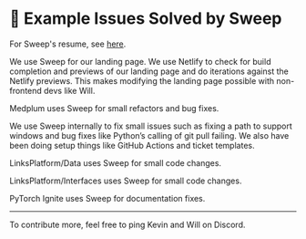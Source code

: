 
# 🎨 Example Issues Solved by Sweep

For Sweep's resume, see [here](/resume.pdf).

<RepoPreview repoName="sweepai/landing-page" displayName="Sweep Landing Page" />

We use Sweep for our landing page. We use Netlify to check for build completion and previews of our landing page and do iterations against the Netlify previews. This makes modifying the landing page possible with non-frontend devs like Will.

<PRPreview repoName="sweepai/landing-page" prId={485}/>
<PRPreview repoName="sweepai/landing-page" prId={450}/>
<PRPreview repoName="sweepai/landing-page" prId={319}/>
<PRPreview repoName="sweepai/landing-page" prId={18}/>
<PRPreview repoName="sweepai/landing-page" prId={138}/>

<RepoPreview repoName="medplum/medplum" />

Medplum uses Sweep for small refactors and bug fixes.

<PRPreview repoName="medplum/medplum" prId={2365}/>
<PRPreview repoName="medplum/medplum" prId={2378}/>
<PRPreview repoName="medplum/medplum" prId={2412}/>
<PRPreview repoName="medplum/medplum" prId={2411}/>

<RepoPreview repoName="sweepai/sweep" />

We use Sweep internally to fix small issues such as fixing a path to support windows and bug fixes like Python’s calling of git pull failing. We also have been doing setup things like GitHub Actions and ticket templates.

<PRPreview repoName="sweepai/sweep" prId={368}/>
<PRPreview repoName="sweepai/sweep" prId={366}/>
<PRPreview repoName="sweepai/sweep" prId={143}/>

<RepoPreview repoName="linksplatform/Data" />

LinksPlatform/Data uses Sweep for small code changes.

<PRPreview repoName="linksplatform/Data" prId={137}/>

<RepoPreview repoName="linksplatform/Interfaces" />

LinksPlatform/Interfaces uses Sweep for small code changes.

<PRPreview repoName="linksplatform/Interfaces" prId={116}/>

<RepoPreview repoName="gradio-app/gradio" />

<PRPreview repoName="gradio-app/gradio" prId={5104}/>

<RepoPreview repoName="pytorch/ignite" displayName="PyTorch Ignite" />

PyTorch Ignite uses Sweep for documentation fixes.

<PRPreview repoName="pytorch/ignite" prId={2984}/>
<PRPreview repoName="pytorch/ignite" prId={2989}/>

---

To contribute more, feel free to ping Kevin and Will on Discord.
